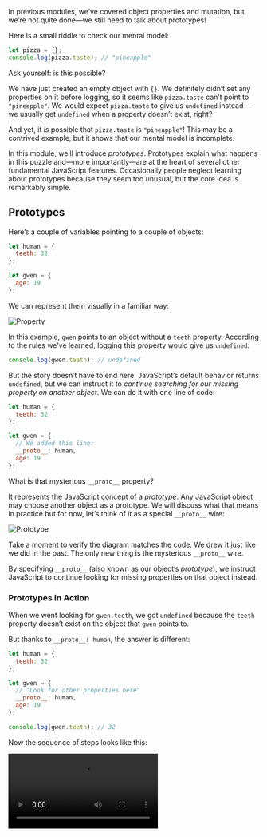 <Article title="Prototypes" series={1} episode={10} prev="09-mutation">

In previous modules, we’ve covered object properties and mutation, but we’re not quite done—we still need to talk about prototypes!

Here is a small riddle to check our mental model:

```js
let pizza = {};
console.log(pizza.taste); // "pineapple"
```

Ask yourself: is this possible?

We have just created an empty object with `{}`. We definitely didn’t set any properties on it before logging, so it seems like `pizza.taste` can’t point to `"pineapple"`. We would expect `pizza.taste` to give us `undefined` instead—we usually get `undefined` when a property doesn’t exist, right?

And yet, it *is* possible that `pizza.taste` is `"pineapple"`! This may be a contrived example, but it shows that our mental model is incomplete.

In this module, we’ll introduce *prototypes*. Prototypes explain what happens in this puzzle and—more importantly—are at the heart of several other fundamental JavaScript features. Occasionally people neglect learning about prototypes because they seem too unusual, but the core idea is remarkably simple.

## Prototypes

Here’s a couple of variables pointing to a couple of objects:

```js
let human = {
  teeth: 32
};

let gwen = {
  age: 19
};
```

We can represent them visually in a familiar way:

![Property](https://res.cloudinary.com/dg3gyk0gu/image/upload/v1590534071/just-javascript-email-images/jj09/prop.png)

In this example, `gwen` points to an object without a `teeth` property. According to the rules we’ve learned, logging this property would give us `undefined`:

```js
console.log(gwen.teeth); // undefined
```

But the story doesn’t have to end here. JavaScript’s default behavior returns `undefined`, but we can instruct it to *continue searching for our missing property on another object*. We can do it with one line of code:

```js
let human = {
  teeth: 32
};

let gwen = {
  // We added this line:
  __proto__: human,
  age: 19
};
```

What is that mysterious `__proto__` property?

It represents the JavaScript concept of a *prototype*. Any JavaScript object may choose another object as a prototype. We will discuss what that means in practice but for now, let’s think of it as a special `__proto__` wire:

![Prototype](https://res.cloudinary.com/dg3gyk0gu/image/upload/v1590534071/just-javascript-email-images/jj09/proto.png)

Take a moment to verify the diagram matches the code. We drew it just like we did in the past. The only new thing is the mysterious `__proto__` wire.

By specifying `__proto__` (also known as our object’s *prototype*), we instruct JavaScript to continue looking for missing properties on that object instead.

### Prototypes in Action

When we went looking for `gwen.teeth`, we got `undefined` because the `teeth` property doesn’t exist on the object that `gwen` points to.

But thanks to `__proto__: human`, the answer is different:

```js
let human = {
  teeth: 32
};

let gwen = {
  // "Look for other properties here"
  __proto__: human,
  age: 19
};

console.log(gwen.teeth); // 32
```

Now the sequence of steps looks like this:

<Video src="https://res.cloudinary.com/dg3gyk0gu/video/upload/v1614268488/just-javascript-email-images/jj09/proto_anim-mp4.mp4" title="Following prototype" />

1. Follow the `gwen` wire. It leads to an object.
2. Does this object have a `teeth` property?
    - No.
    - **But it has a prototype.** Let’s check it out.
3. Does *that* object have a `teeth` property?
    - Yes, it points to `32`.
    - Therefore, the result of `gwen.teeth` is `32`.

This is similar to saying, “I don’t know, but Alice might know.” With `__proto__`, you instruct JavaScript to “ask another object.”

To check your understanding so far, write down your answers:

```js
let human = {
  teeth: 32
};

let gwen = {
  __proto__: human,
  age: 19
};

console.log(human.age); // ?
console.log(gwen.age); // ?

console.log(human.teeth); // ?
console.log(gwen.teeth); // ?

console.log(human.tail); // ?
console.log(gwen.tail); // ?
```

<HiddenAnswer byline="Don’t reveal until you have written the answers to six questions">

Now let’s check your answers.

The `human` variable points to an object that doesn’t have an `age` property, so `human.age` is `undefined`. The `gwen` variable points to an object that *does* have an `age` property. That wire points to `19`, so the value of `gwen.age` is `19`:

```js
console.log(human.age); // undefined
console.log(gwen.age); // 19
```

The `human` variable points to object that has a `teeth` property, so the value of `human.teeth` is `32`. The `gwen` variable points to an object that doesn’t have a `teeth` property. However, that object has a prototype, which *does* have a `teeth` property. This is why the value of `gwen.teeth` is also `32`.

```js
console.log(human.teeth); // 32
console.log(gwen.teeth); // 32
```

Neither of our objects have a `tail` property, so we get `undefined` for both:

```js
console.log(human.tail); // undefined
console.log(gwen.tail); // undefined
```

Note how although the value of `gwen.teeth` is `32`, it doesn’t mean `gwen` has a `teeth` property! Indeed, in this example, the object that `gwen` points to *does not* have a `teeth` property. But its prototype object—the same one `human` points to—does.

This serves to remind us that `gwen.teeth` is an *expression*—a question to our JavaScript universe—and JavaScript will follow a sequence of steps to answer it. Now we know these steps involve looking at the prototype.

</HiddenAnswer>

### The Prototype Chain

A prototype isn’t a special “thing” in JavaScript. A prototype is more like a *relationship*. An object may point to another object as its prototype.

This naturally leads to a question: but what if my object’s prototype has its own prototype? And that prototype has *its* own prototype? Would that work?

The answer is yes—this is *exactly* how it works!

```js
let mammal = {
  brainy: true,
};

let human = {
  __proto__: mammal,
  teeth: 32
};

let gwen = {
  __proto__: human,
  age: 19
};

console.log(gwen.brainy); // true
```

We can see that JavaScript will search for the property on our object, then on its prototype, then on *that* object’s prototype, and so on. We would only get `undefined` if we ran out of prototypes and still hadn’t found our property.

![Prototype Chain](https://res.cloudinary.com/dg3gyk0gu/image/upload/v1590534071/just-javascript-email-images/jj09/protochain.png)

This is similar to saying, “I don’t know, but Alice might know.” Then Alice might say, “Actually I don’t know either—ask Bob.” Eventually, you will either arrive at the answer or run out of people to ask!

This sequence of objects to “visit” is known as our object’s *prototype chain*. (However, unlike a chain you might wear, prototype chains can’t be circular!)

### Shadowing

Consider this slightly modified example:

```js
let human = {
  teeth: 32
};

let gwen = {
  __proto__: human,
  // This object has its own teeth property:
  teeth: 31
};
```

Both objects define a property called `teeth`, so the results are different:

```js
console.log(human.teeth); // 32
console.log(gwen.teeth); // 31
```

Note that `gwen.teeth` is `31`. If `gwen` didn’t have its own `teeth` property, we would look at the prototype. But because the object that `gwen` points to has its *own* `teeth` property, we don’t need to keep searching for the answer.

![Shadowing](https://res.cloudinary.com/dg3gyk0gu/image/upload/v1590534072/just-javascript-email-images/jj09/shadowing.png)

In other words, once we find our property, **we stop the search**.

If you ever want to check if an object has its *own* property wire with a certain name, you can call a built-in function called `hasOwnProperty`. It returns `true` for “own” properties, and does not look at the prototypes. In our last example, both objects have their own `teeth` wires, so it is `true` for both:

```js
console.log(human.hasOwnProperty('teeth')); // true
console.log(gwen.hasOwnProperty('teeth')); // true
```

### Assignment

Consider this example:

```js
let human = {
  teeth: 32
};

let gwen = {
  __proto__: human,
  // Note: no own teeth property
};

gwen.teeth = 31;

console.log(human.teeth); // ?
console.log(gwen.teeth); // ?
```

Before the assignment, both expressions result in `32`:

![Assignment: Step 1](https://res.cloudinary.com/dg3gyk0gu/image/upload/v1590534072/just-javascript-email-images/jj09/step1.png)

Then we need to execute this assignment:

```js
gwen.teeth = 31;
```

Now the question is which wire does `gwen.teeth` correspond to? The answer is that, generally saying, assignments happen on the *object itself*.

So `gwen.teeth = 31` *creates a new own property* called `teeth` on the object that `gwen` points to. It doesn’t have any effect on the prototype:

![Assignment: Step 2](https://res.cloudinary.com/dg3gyk0gu/image/upload/v1590534072/just-javascript-email-images/jj09/step2.png)

As a result, `human.teeth` is still `32`, but `gwen.teeth` is now `31`:

```js
console.log(human.teeth); // 32
console.log(gwen.teeth); // 31
```

We can summarize this behavior with a simple rule of thumb.

When we *read* a property that doesn’t exist on our object, we’ll keep looking for it on the prototype chain. If we don’t find it, we get `undefined`.

But when we *write* a property that doesn’t exist on our object, that *creates* the property on our object. Generally speaking, prototypes will *not* play a role.

### The Object Prototype

This object doesn’t have a prototype, right?

```js
let obj = {};
```

Try running this in your browser’s console:

```js
let obj = {};
console.log(obj.__proto__); // Play with it!
```

Surprisingly, `obj.__proto__` is not `null` or `undefined`! Instead, you’ll see a curious object with a bunch of properties, including `hasOwnProperty`.

**We’re going to call that special object the Object Prototype:**

![Root Prototype](https://res.cloudinary.com/dg3gyk0gu/image/upload/v1590534071/just-javascript-email-images/jj09/root1.png)

At first, this might be a bit mindblowing. Let that sink in. All this time, we were thinking `{}` created an “empty” object, but it’s not so empty after all! It has a hidden `__proto__` wire that points to the Object Prototype by default.

This explains why JavaScript objects seem to have “built-in” properties:

```js
let human = {
  teeth: 32
};
console.log(human.hasOwnProperty); // (function)
console.log(human.toString); // // (function)
```

These “built-in” properties are nothing more than normal properties on the Object Prototype. Because our object’s prototype is the Object Prototype, we can access them.

### An Object With No Prototype

We’ve just learned that all objects created with the `{}` syntax have the special `__proto__` wire pointing to a default Object Prototype. But we also know that we can customize the `__proto__`. You might wonder: can we set it to `null`?

```js
let weirdo = {
  __proto__: null
};
```

The answer is yes—this will produce an object that truly doesn’t have a prototype at all. As a result, it doesn’t even have built-in object methods:

```js
console.log(weirdo.hasOwnProperty); // undefined
console.log(weirdo.toString); // undefined
```

You probably won’t want to create objects like this, however the Object Prototype is exactly that—an object with no prototype.

### Polluting the Prototype

Now we know that all JavaScript objects get the same prototype by default. Let’s briefly revisit our example from the module about mutation:

![Root Prototype for several objects](https://res.cloudinary.com/dg3gyk0gu/image/upload/v1590534072/just-javascript-email-images/jj09/root2.png)

This picture gives us an interesting insight. If JavaScript searches for missing properties on the prototype, and most objects share the same prototype, can we make new properties “appear” on all objects by mutating that prototype?

Let’s add these two lines of code:

```js
let obj = {};
obj.__proto__.smell = 'banana';
```

We mutated the Object Prototype by adding a `smell` property to it. As a result, both detectives now appear to be using a banana-flavored perfume:

```js
console.log(sherlock.smell); // "banana"
console.log(watson.smell); // "banana"
```

![Prototype pollution](https://res.cloudinary.com/dg3gyk0gu/image/upload/v1590534071/just-javascript-email-images/jj09/pollution.png)

Mutating a shared prototype like we just did is called *prototype pollution*.

In the past, prototype pollution was a popular way to extend JavaScript with custom features. However, over the years the web community realized that it is fragile and makes it hard to [add new language features](https://esdiscuss.org/topic/having-a-non-enumerable-array-prototype-contains-may-not-be-web-compatible), so we prefer to avoid it.

Now you can solve the pineapple pizza puzzle from the beginning of this module! Check your solution in your console.

<FunFact>

#### `__proto__` vs. `prototype`

You might be wondering: what in the world is the `prototype` property? You might have seen it [in MDN documentation](https://developer.mozilla.org/en-US/docs/Web/JavaScript/Reference/Global_Objects/Array/filter).

The story around this is confusing. Before JavaScript added [classes](https://developer.mozilla.org/en-US/docs/Web/JavaScript/Reference/Classes), it was common to write them as functions that produce objects, for example:

```js
function Donut() {
  return { shape: 'round' };
}

let donut = Donut();
```

You’d want all donuts to share a prototype with some shared methods. However, manually adding `__proto__` to every object looks gross:

```js
function Donut() {
  return { shape: 'round' };
}

let donutProto = {
  eat() {
    console.log('Nom nom nom');
  }
};

let donut1 = Donut();
donut1.__proto__ = donutProto;
let donut2 = Donut();
donut2.__proto__ = donutProto;

donut1.eat();
donut2.eat();
```

As a shortcut, adding `.prototype` *on the function itself* and adding `new` before your function calls would automatically attach the `__proto__`:

```js
function Donut() {
  return { shape: 'round' };
}
Donut.prototype = {
  eat() {
    console.log('Nom nom nom');
  }
};

let donut1 = new Donut(); // __proto__: Donut.prototype
let donut2 = new Donut(); // __proto__: Donut.prototype

donut1.eat();
donut2.eat();
```

Now this pattern has mostly fallen into obscurity, but you can still see `prototype` property on the built-in functions and even on classes. To conclude, a function’s `prototype` specifies the `__proto__` of the objects created by calling that function with a `new` keyword.

</FunFact>

### Why Does This Matter?

In practice, you probably won’t use prototypes in your code directly. (In fact, even using the `__proto__` syntax is [discouraged](https://2ality.com/2015/09/proto-es6.html).)

Prototypes are unusual—most frameworks never embraced them as a paradigm. Still, you will notice prototypes hiding “beneath the surface” of other JavaScript features. For example, people often use prototypes to create a traditional “class inheritance” model that’s popular in other programming languages.

This became so common that JavaScript added a class syntax as a convention that “hides” prototypes out of sight. To see it in action, look at this [snippet](https://gist.github.com/gaearon/a25fd42a1e6b4cc24851978df0a36571) of a JavaScript class rewritten with `__proto__` for a comparison.

Personally, I don’t use a lot of classes in my daily coding, and I rarely deal with prototypes directly either. However, it helps to know how those features build on each other, and it’s important to know what happens when I read or set a property on an object.

## Recap

- When reading `obj.something`, if `obj` doesn’t have a `something` property, JavaScript will look for `obj.__proto__.something`. Then it will look for `obj.__proto__.__proto__.something`, and so on, until it either finds our property or reaches the end of the prototype chain.
- When writing to `obj.something`, JavaScript will usually write to the object directly instead of traversing the prototype chain.
- We can use `obj.hasOwnProperty('something')` to determine whether our object has its *own* property called `something`.
- We can “pollute” a prototype shared by many objects by mutating it. We can even do this to the Object Prototype—the default prototype for `{}` objects! (But we shouldn’t, unless we’re pranking our colleagues.)
- You probably won’t use prototypes much directly in practice. However, they are fundamental to JavaScript objects, so it is handy to understand their underlying mechanics. Some advanced JavaScript features, including classes, can be expressed in terms of prototypes.

## Exercises

This module also has exercises for you to practice!

**Don’t skip them!**

Even though you’re probably familiar with the concept of prototypes, these exercises will help you cement the mental model we’re building. This foundation will help as you explore increasingly complex topics.

</Article>
